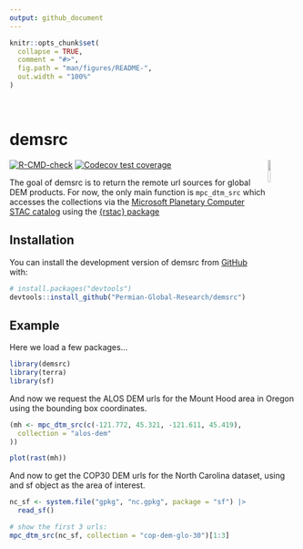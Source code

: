 ```yaml
---
output: github_document
---
```


<!-- README.md is generated from README.Rmd. Please edit that file -->

```r
knitr::opts_chunk$set(
  collapse = TRUE,
  comment = "#>",
  fig.path = "man/figures/README-",
  out.width = "100%"
)
```
<br>


# demsrc
<img src='https://avatars.githubusercontent.com/u/106586419?s=400&u=69fb140fd7d3f204f361e85dba7398ac33d88a03&v=4' align='right' height='10%' width='10%'/></a>


<!-- badges: start -->
[![R-CMD-check](https://github.com/Permian-Global-Research/demsrc/actions/workflows/R-CMD-check.yaml/badge.svg)](https://github.com/Permian-Global-Research/demsrc/actions/workflows/R-CMD-check.yaml)
[![Codecov test coverage](https://codecov.io/gh/Permian-Global-Research/demsrc/branch/main/graph/badge.svg)](https://app.codecov.io/gh/Permian-Global-Research/demsrc?branch=main)
<!-- badges: end -->

The goal of demsrc is to return the remote url sources for global DEM products.
For now, the only main function is `mpc_dtm_src` which accesses the collections
via the [Microsoft Planetary Computer STAC catalog](https://planetarycomputer.microsoft.com/catalog) 
using the [{rstac} package](https://brazil-data-cube.github.io/rstac/)

## Installation

You can install the development version of demsrc from [GitHub](https://github.com/) with:

``` r
# install.packages("devtools")
devtools::install_github("Permian-Global-Research/demsrc")
```

## Example

Here we load a few packages...

```r
library(demsrc)
library(terra)
library(sf)
```

And now we request the ALOS DEM urls for the Mount Hood area in Oregon using 
the bounding box coordinates.
```r
(mh <- mpc_dtm_src(c(-121.772, 45.321, -121.611, 45.419),
  collection = "alos-dem"
))

plot(rast(mh))
```

And now to get the COP30 DEM urls for the North Carolina dataset, using and 
sf object as the area of interest.

```r
nc_sf <- system.file("gpkg", "nc.gpkg", package = "sf") |>
  read_sf()

# show the first 3 urls:
mpc_dtm_src(nc_sf, collection = "cop-dem-glo-30")[1:3]
```

